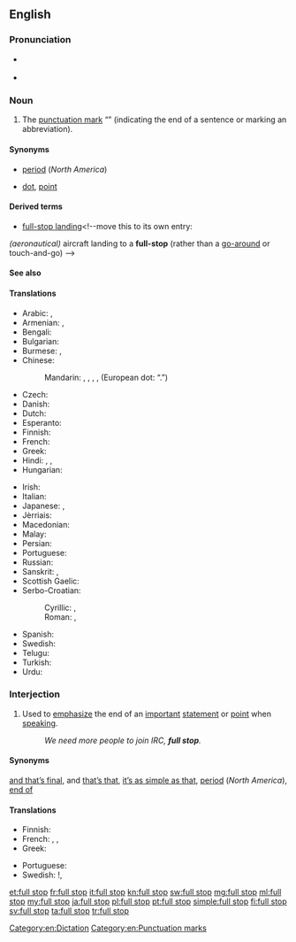 ==English==

===Pronunciation===
* {{a|RP}} {{IPA|/fʊl stɒp/}}
* {{audio|En-us-full stop.ogg|Audio (US)}}

===Noun===
{{en-noun|head=[[full]] [[stop]]}}

# {{context|British|Australia|NZ|South Africa|lang=en}} The [[punctuation mark]] “{{unsupported|.}}” (indicating the end of a sentence or marking an abbreviation).

====Synonyms====
* {{qualifier|indicating end of sentence}} [[period]] (''North America'')
* {{qualifier|marking an abbreviation}} [[dot]], [[point]]

====Derived terms====
* [[full-stop landing]]<!--move this to its own entry:
''(aeronautical)'' aircraft landing to a '''full-stop''' (rather than a [[go-around]] or touch-and-go)
-->

====See also====
{{punctuation }}

====Translations====
{{trans-top|The punctuation mark “.”}}
* Arabic: {{t-|ar|نقطة|f|tr=nuqTa|sc=Arab}},  {{t-|ar|علامة فصلية|f|tr=3alaama faSlíyya|sc=Arab}}
* Armenian: {{qualifier|indicating end of sentence}} {{t-|hy|վերջակետ|tr=verǰaket|sc=Armn}},  {{qualifier|marking an abbreviation}} {{t-|hy|կետ|tr=ket|sc=Armn}}
* Bengali: {{qualifier|Bengali symbol}} {{t-|bn|।|sc=Beng}}
* Bulgarian: {{t+|bg|точка|f|tr=točka|sc=Cyrl}}
* Burmese: {{qualifier|symbol}} {{t-|my|။|sc=Mymr}}, {{t-|my|၊|sc=Mymr}}
* Chinese:
*: Mandarin: {{t-|cmn|。|sc=Hani}} {{qualifier|Chinese symbol}}, {{t|cmn|句號|sc=Hani}},  {{t|cmn|句号|tr=jùhào|sc=Hani}} , {{t|cmn|句點|sc=Hani}},  {{t|cmn|句点|tr=jùdiǎn|sc=Hani}} (European dot: “.”)
* Czech: {{t-|cs|tečka|f}}
* Danish: {{t+|da|punktum|n}}
* Dutch: {{t+|nl|punt}}
* Esperanto: {{t-|eo|punkto}}
* Finnish: {{t+|fi|piste}}
* French: {{t+|fr|point|m}}
* Greek: {{t+|el|τελεία|f|tr=teleía|sc=Grek}}
* Hindi: {{t-|hi|।|sc=Deva}} {{qualifier|Hindi symbol}},  {{t+|hi|दंड|m|tr=da.n.d|sc=Deva}},  {{t-|hi|पूर्ण विराम|tr=pūrṇa virām|sc=Deva}}
* Hungarian: {{t+|hu|pont}}
{{trans-mid}}
* Irish: {{t-|ga|lánstad|m}}
* Italian: {{t+|it|punto|m}}
* Japanese: {{t+|ja|。}} {{qualifier|Japanese symbol}}, {{t-|ja|句点|tr=くてん, kuten}}
* Jèrriais: {{tø|roa-jer|point|m}}
* Macedonian: {{t-|mk|точка|f|tr=tóčka|sc=Cyrl}}
* Malay: {{t-|ms|noktah}}
* Persian: {{t+|fa|نقطه|tr=noqte|sc=fa-Arab}}
* Portuguese: {{t+|pt|ponto|m}}
* Russian: {{t+|ru|точка|f|tr=tóčka|sc=Cyrl}}
* Sanskrit: {{t-|sa|।|sc=Deva}},  {{t-|sa|दंड|m|tr=daṇḍá|sc=Deva}}
* Scottish Gaelic: {{t-|gd|stad-phuing|f}}
* Serbo-Croatian:
*: Cyrillic: {{t-|sh|тачка|f|sc=Cyrl}}, {{t-|sh|точка|f|sc=Cyrl}}
*: Roman: {{t-|sh|tačka|f}}, {{t-|sh|točka|f}}
* Spanish: {{t+|es|punto|m}}
* Swedish: {{t+|sv|punkt|c}}
* Telugu: {{t+|te|చుక్క|sc=Telu}}
* Turkish: {{t+|tr|nokta}}
* Urdu: {{t-|ur|۔|sc=ur-Arab}} {{qualifier|Urdu symbol}}
{{trans-bottom}}

===Interjection===
{{en-interj|head=[[full]] [[stop]]}}

# {{context|colloquial|lang=en}} Used to [[emphasize]] the end of an [[important]] [[statement]] or [[point]] when [[speaking]].
#: ''We need more people to join IRC, '''full stop'''.''

====Synonyms====
{{sense|and nothing less}} [[and that’s final]], and [[that's that|that’s that]], [[it's as simple as that|it’s as simple as that]], [[period]] (''North America''), [[end of]]

====Translations====
{{trans-top|And nothing less}}
* Finnish: {{t+|fi|ja}} {{t+|fi|piste}}
* French: {{t+|fr|un point c'est tout|alt=un point c’est tout}}, {{t+|fr|point}}, {{t-|fr|point final}}
* Greek: {{t+|el|τελεία και παύλα|sc=Grek}}
{{trans-mid}}
* Portuguese: {{t+|pt|ponto final}}
* Swedish: {{t-|sv|och därmed basta}}!, {{t-|sv|punkt slut}}
{{trans-bottom}}

[[Category:en:Dictation]]
[[Category:en:Punctuation marks]]

[[et:full stop]]
[[fr:full stop]]
[[it:full stop]]
[[kn:full stop]]
[[sw:full stop]]
[[mg:full stop]]
[[ml:full stop]]
[[my:full stop]]
[[ja:full stop]]
[[pl:full stop]]
[[pt:full stop]]
[[simple:full stop]]
[[fi:full stop]]
[[sv:full stop]]
[[ta:full stop]]
[[tr:full stop]]